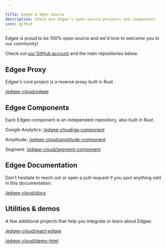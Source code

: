 ```yaml
---

title: Edgee & Open Source
description: Check out Edgee's open source projects and components
icon: github
---
```



<EdgeeSdk />

Edgee is proud to be 100% open source and we'd love to welcome you to our community!

Check out [our GitHub account](https://github.com/edgee-cloud/) and the main repositories below.


## Edgee Proxy

Edgee's core project is a reverse proxy built in Rust <Icon icon="crab" iconType="solid" />.

 
[<Icon icon="github" iconType="solid" /> /edgee-cloud/edgee](https://github.com/edgee-cloud/edgee)


## Edgee Components

Each Edgee component is an independent repository, also built in Rust <Icon icon="crab" iconType="solid" />.

Google Analytics: [<Icon icon="github" iconType="solid" /> /edgee-cloud/ga-component](https://github.com/edgee-cloud/ga-component)

Amplitude: [<Icon icon="github" iconType="solid" /> /edgee-cloud/amplitude-component](https://github.com/edgee-cloud/amplitude-component)

Segment: [<Icon icon="github" iconType="solid" /> /edgee-cloud/segment-component](https://github.com/edgee-cloud/segment-component)


## Edgee Documentation

Don't hesitate to reach out or open a pull-request if you spot anything odd in this documentation.

[<Icon icon="github" iconType="solid" /> /edgee-cloud/docs](https://github.com/edgee-cloud/docs)

## Utilities & demos

A few additional projects that help you integrate or learn about Edgee:

[<Icon icon="github" iconType="solid" /> /edgee-cloud/react-edgee](https://github.com/edgee-cloud/react-edgee)

[<Icon icon="github" iconType="solid" /> /edgee-cloud/demo-html](https://github.com/edgee-cloud/demo-html)